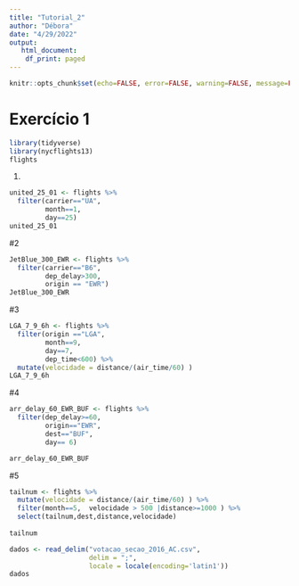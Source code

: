 ```yaml
---
title: "Tutorial_2"
author: "Débora"
date: "4/29/2022"
output:
   html_document:
    df_print: paged 
---
```


```r
knitr::opts_chunk$set(echo=FALSE, error=FALSE, warning=FALSE, message=FALSE)
```


# Exercício 1
```r
library(tidyverse)
library(nycflights13)
flights
```
1.
```r
united_25_01 <- flights %>% 
  filter(carrier=="UA",
         month==1,
         day==25)
united_25_01
```
#2
```r
JetBlue_300_EWR <- flights %>% 
  filter(carrier=="B6",
         dep_delay>300,
         origin == "EWR")
JetBlue_300_EWR 
```
#3
```r
LGA_7_9_6h <- flights %>% 
  filter(origin =="LGA",
         month==9,
         day==7,
         dep_time<600) %>% 
  mutate(velocidade = distance/(air_time/60) )
LGA_7_9_6h
```

#4
```r
arr_delay_60_EWR_BUF <- flights %>% 
  filter(dep_delay>=60,
         origin=="EWR",
         dest=="BUF",
         day== 6)

arr_delay_60_EWR_BUF
```
#5
```r
tailnum <- flights %>% 
  mutate(velocidade = distance/(air_time/60) ) %>% 
  filter(month==5,  velocidade > 500 |distance>=1000 ) %>% 
  select(tailnum,dest,distance,velocidade)
  
tailnum 
```
```r
dados <- read_delim("votacao_secao_2016_AC.csv",
                    delim = ";",
                    locale = locale(encoding='latin1'))
dados
```


